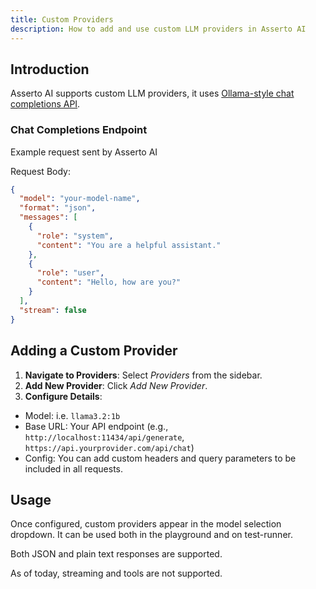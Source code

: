```yaml
---
title: Custom Providers
description: How to add and use custom LLM providers in Asserto AI
---
```



## Introduction

Asserto AI supports custom LLM providers, it uses  [Ollama-style chat completions API](https://github.com/ollama/ollama/blob/main/docs/api.md#generate-a-chat-completion). 


### Chat Completions Endpoint

Example request sent by Asserto AI

Request Body:

```json
{
  "model": "your-model-name",
  "format": "json",
  "messages": [
    {
      "role": "system",
      "content": "You are a helpful assistant."
    },
    {
      "role": "user",
      "content": "Hello, how are you?"
    }
  ],
  "stream": false
}
```

## Adding a Custom Provider

1. **Navigate to Providers**: Select *Providers* from the sidebar.
2. **Add New Provider**: Click *Add New Provider*.
3. **Configure Details**:
  - Model: i.e. `llama3.2:1b`
  - Base URL: Your API endpoint (e.g., `http://localhost:11434/api/generate`, `https://api.yourprovider.com/api/chat`)
  - Config: You can add custom headers and query parameters to be included in all requests.

## Usage

Once configured, custom providers appear in the model selection dropdown. It can be used both in the playground and on test-runner.


<Check>Both JSON and plain text responses are supported.</Check>

<Warning>As of today, streaming and tools are not supported.</Warning>
